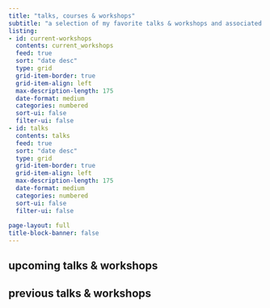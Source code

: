 ```yaml
---
title: "talks, courses & workshops"
subtitle: "a selection of my favorite talks & workshops and associated materials" 
listing:
- id: current-workshops
  contents: current_workshops
  feed: true
  sort: "date desc"
  type: grid
  grid-item-border: true
  grid-item-align: left
  max-description-length: 175
  date-format: medium
  categories: numbered
  sort-ui: false
  filter-ui: false
- id: talks
  contents: talks
  feed: true
  sort: "date desc"
  type: grid
  grid-item-border: true
  grid-item-align: left
  max-description-length: 175
  date-format: medium
  categories: numbered
  sort-ui: false
  filter-ui: false
  
page-layout: full
title-block-banner: false
---
```


## upcoming talks & workshops

:::{#current-workshops}
:::

## previous talks & workshops

:::{#talks}
:::
